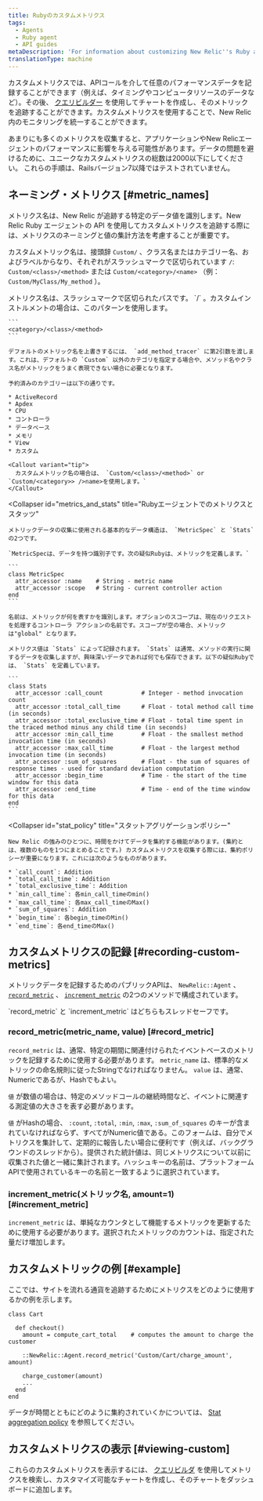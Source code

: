```yaml
---
title: Rubyのカスタムメトリクス
tags:
  - Agents
  - Ruby agent
  - API guides
metaDescription: 'For information about customizing New Relic''s Ruby agent API to collect additional metrics, start here.'
translationType: machine
---
```


カスタムメトリクスでは、APIコールを介して任意のパフォーマンスデータを記録することができます（例えば、タイミングやコンピュータリソースのデータなど）。その後、 [クエリビルダー](/docs/query-your-data/explore-query-data/query-builder/introduction-query-builder) を使用してチャートを作成し、そのメトリックを追跡することができます。カスタムメトリクスを使用することで、New Relic 内のモニタリングを統一することができます。

<Callout variant="caution">
  あまりにも多くのメトリクスを収集すると、アプリケーションやNew Relicエージェントのパフォーマンスに影響を与える可能性があります。データの問題を避けるために、ユニークなカスタムメトリクスの総数は2000以下にしてください。
</Callout>

<Callout variant="important">
  これらの手順は、Railsバージョン7以降ではテストされていません。
</Callout>

## ネーミング・メトリクス [#metric_names]

メトリクス名は、New Relic が追跡する特定のデータ値を識別します。New Relic Ruby エージェントの API を使用してカスタムメトリクスを追跡する際には、メトリクスのネーミングと値の集計方法を考慮することが重要です。

カスタムメトリック名は、接頭辞 `Custom/` 、クラス名またはカテゴリー名、およびラベルからなり、それぞれがスラッシュマークで区切られています `/`: `Custom/<class>/<method>` または `Custom/<category>/<name>` （例： `Custom/MyClass/My_method` ）。

<CollapserGroup>
  <Collapser
    id="metric_names"
    title="メトリック名とパス"
  >
    メトリクス名は、スラッシュマークで区切られたパスです。 `/` 。カスタムインストルメントの場合は、このパターンを使用します。

    ```
    <category>/<class>/<method>
    ```

    デフォルトのメトリック名を上書きするには、 `add_method_tracer` に第2引数を渡します。これは、デフォルトの `Custom` 以外のカテゴリを指定する場合や、メソッド名やクラス名がメトリックをうまく表現できない場合に必要となります。

    予約済みのカテゴリーは以下の通りです。

    * ActiveRecord
    * Apdex
    * CPU
    * コントローラ
    * データベース
    * メモリ
    * View
    * カスタム

    <Callout variant="tip">
      カスタムメトリック名の場合は、 `Custom/<class>/<method>` or `Custom/<category>> />name>を使用します。`
    </Callout>
  </Collapser>

  <Collapser
    id="metrics_and_stats"
    title="Rubyエージェントでのメトリクスとスタッツ"
  >
    メトリックデータの収集に使用される基本的なデータ構造は、 `MetricSpec` と `Stats` の2つです。

    `MetricSpecは、データを持つ識別子です。次の疑似Rubyは、メトリックを定義します。`

    ```
    class MetricSpec
      attr_accessor :name    # String - metric name
      attr_accessor :scope   # String - current controller action
    end
    ```

    名前は、メトリックが何を表すかを識別します。オプションのスコープは、現在のリクエストを処理するコントローラ アクションの名前です。スコープが空の場合、メトリックは"global" となります。

    メトリクス値は `Stats` によって記録されます。 `Stats` は通常、メソッドの実行に関するデータを収集しますが、興味深いデータであれば何でも保存できます。以下の疑似Rubyでは、 `Stats` を定義しています。

    ```
    class Stats
      attr_accessor :call_count           # Integer - method invocation count
      attr_accessor :total_call_time      # Float - total method call time (in seconds)
      attr_accessor :total_exclusive_time # Float - total time spent in the traced method minus any child time (in seconds)
      attr_accessor :min_call_time        # Float - the smallest method invocation time (in seconds)
      attr_accessor :max_call_time        # Float - the largest method invocation time (in seconds)
      attr_accessor :sum_of_squares       # Float - the sum of squares of response times - used for standard deviation computation
      attr_accessor :begin_time           # Time - the start of the time window for this data
      attr_accessor :end_time             # Time - end of the time window for this data
    end
    ```
  </Collapser>

  <Collapser
    id="stat_policy"
    title="スタットアグリゲーションポリシー"
  >
    New Relic の強みのひとつに、時間をかけてデータを集約する機能があります。(集約とは、複数のものを1つにまとめることです。) カスタムメトリクスを収集する際には、集約ポリシーが重要になります。これには次のようなものがあります。

    * `call_count`: Addition
    * `total_call_time`: Addition
    * `total_exclusive_time`: Addition
    * `min_call_time`: 各min_call_timeのmin()
    * `max_call_time`: 各max_call_timeのMax()
    * `sum_of_squares`: Addition
    * `begin_time`: 各begin_timeのMin()
    * `end_time`: 各end_timeのMax()
  </Collapser>
</CollapserGroup>

## カスタムメトリクスの記録 [#recording-custom-metrics]

メトリックデータを記録するためのパブリックAPIは、 `NewRelic::Agent` 、 [`record_metric`](#record_metric) 、 [`increment_metric`](#increment_metric) の2つのメソッドで構成されています。

<Callout variant="tip">
  `record_metric` と `increment_metric` はどちらもスレッドセーフです。
</Callout>

### record_metric(metric_name, value) [#record_metric]

`record_metric` は、通常、特定の期間に関連付けられたイベントベースのメトリックを記録するために使用する必要があります。 `metric_name` は、標準的なメトリックの命名規則に従ったStringでなければなりません。 `value` は、通常、Numericであるが、Hashでもよい。

`値` が数値の場合は、特定のメソッドコールの継続時間など、イベントに関連する測定値の大きさを表す必要があります。

`値` がHashの場合、 `:count`, `:total`, `:min`, `:max`, `:sum_of_squares` のキーが含まれていなければならず、すべてがNumeric値である。このフォームは、自分でメトリクスを集計して、定期的に報告したい場合に便利です（例えば、バックグラウンドのスレッドから）。提供された統計値は、同じメトリクスについて以前に収集された値と一緒に集計されます。ハッシュキーの名前は、プラットフォームAPIで使用されているキーの名前と一致するように選択されています。

### increment_metric(メトリック名, amount=1) [#increment_metric]

`increment_metric` は、単純なカウンタとして機能するメトリックを更新するために使用する必要があります。選択されたメトリックのカウントは、指定された量だけ増加します。

## カスタムメトリックの例 [#example]

ここでは、サイトを流れる通貨を追跡するためにメトリクスをどのように使用するかの例を示します。

```
class Cart

  def checkout()
    amount = compute_cart_total    # computes the amount to charge the customer

    ::NewRelic::Agent.record_metric('Custom/Cart/charge_amount', amount)

    charge_customer(amount)
    ...
  end
end
```

データが時間とともにどのように集約されていくかについては、 [Stat aggregation policy](/docs/ruby/ruby-custom-metric-naming#stat_policy) を参照してください。

## カスタムメトリクスの表示 [#viewing-custom]

これらのカスタムメトリクスを表示するには、 [クエリビルダ](/docs/query-your-data/explore-query-data/query-builder/introduction-query-builder) を使用してメトリクスを検索し、カスタマイズ可能なチャートを作成し、そのチャートをダッシュボードに追加します。